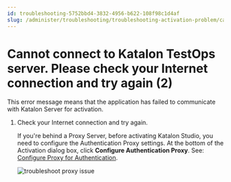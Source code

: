 ```yaml
---
id: troubleshooting-5752bbd4-3832-4956-b622-108f98c1d4af
slug: /administer/troubleshooting/troubleshooting-activation-problem/cannot-connect-to-katalon-testops-server-please-check-your-internet-connection-and-try-again-2
---
```


# Cannot connect to Katalon TestOps server. Please check your Internet connection and try again \(2\)

This error message means that the application has failed to communicate with Katalon Server for activation.

1.  Check your Internet connection and try again.

    If you're behind a Proxy Server, before activating Katalon Studio, you need to configure the Authentication Proxy settings. At the bottom of the Activation dialog box, click **Configure Authentication Proxy**. See: [Configure Proxy for Authentication](/administer/katalon-studio-enterprise-and-katalon-runtime-engine-license/configure-proxy-authentication).

    <img src="https://github.com/katalon-studio/docs-images/raw/master/katalon-studio/docs/proxy-preferences/KS-LICENSE-Configure-proxy.png" alt="troubleshoot proxy issue" />